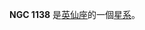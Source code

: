 {{NGCInfoBox|NGCID=NGC 1138|發現者=弗里德里希·威廉·赫歇爾|發現日期=1786年10月24日|其他編號=UGC 2408,MCG 7-7-12,ZWG 540.15|曆元=J2000.0|赤經=2時56分36.3秒
|赤緯=43°2'50"|星座=英仙座|星體=星系|星等=13|表面亮度=13.1|藍等=14}}

'''NGC 1138''' 是[[英仙座|英仙座]]的一個[[星系|星系]]。

{{NGCReference|1138}}
{{Catalogs|NGC=1138}}